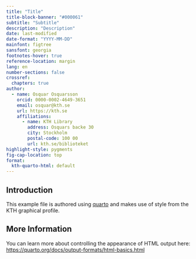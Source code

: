 ```yaml
---
title: "Title"
title-block-banner: "#000061"
subtitle: "Subtitle"
description: "Description"
date: last-modified
date-format: "YYYY-MM-DD"
mainfont: figtree
sansfont: georgia
footnotes-hover: true
reference-location: margin
lang: en
number-sections: false
crossref:
  chapters: true
author:
  - name: Osquar Osquarsson
    orcid: 0000-0002-4649-3651
    email: osquar@kth.se
    url: https://kth.se
    affiliations:
      - name: KTH Library
        address: Osquars backe 30
        city: Stockholm
        postal-code: 100 00
        url: kth.se/biblioteket
highlight-style: pygments
fig-cap-location: top
format:
  kth-quarto-html: default
---
```


## Introduction

This example file is authored using [quarto](https://quarto.org) and makes use of style from the KTH graphical profile.

## More Information

You can learn more about controlling the appearance of HTML output here: <https://quarto.org/docs/output-formats/html-basics.html>

